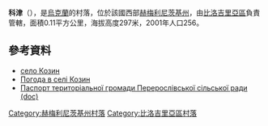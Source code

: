 {{coord|50|8|47|N|26|24|42|E|scale:100000|display=title}}

'''科津'''（{{lang-uk|Козин}}），是[[烏克蘭|烏克蘭]]的村落，位於該國西部[[赫梅利尼茨基州|赫梅利尼茨基州]]，由[[比洛吉里亞區|比洛吉里亞區]]負責管轄，面積0.11平方公里，海拔高度297米，2001年人口256。

==參考資料==
*[http://gska2.rada.gov.ua/pls/z7502/A005?rdat1=26.07.2008&rf7571=35392 село Козин]{{dead link|date=2018年4月 |bot=InternetArchiveBot |fix-attempted=yes }}
* [http://weather.in.ua/ua/hmel'nickaja/10991 Погода в селі Козин] {{Wayback|url=http://weather.in.ua/ua/hmel%27nickaja/10991 |date=20160305105423 }}
* [https://web.archive.org/web/20131023103250/http://oblrada.km.ua/userfiles/%D0%BF%D0%B0%D1%81%D0%BF%D0%BE%D1%80%D1%82%20%D0%9F%D0%B5%D1%80%D0%B5%D1%80%D0%BE%D1%81%D0%BB%D1%96%D0%B2%D1%81%D1%8C%D0%BA%D0%BE%D1%97%20%D1%81%D1%96%D0%BB%D1%8C%D1%81%D1%8C.doc Паспорт територіальної громади Перерослівської сільської ради (doc)]

{{DEFAULTSORT:Козин}}
[[Category:赫梅利尼茨基州村落|Category:赫梅利尼茨基州村落]]
[[Category:比洛吉里亞區村落|Category:比洛吉里亞區村落]]


{{Khmelnytskyi-geo-stub}}